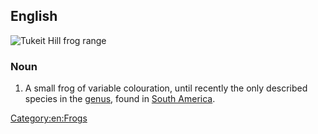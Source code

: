 ==English==
{{rfi|en}}
[[File:Allophryne ruthveni range.PNG|thumb|'''Tukeit Hill frog''' range]]
{{wikipedia}}

===Noun===
{{en-noun|head=[[Tukeit Hill]] [[frog]]}}

# A small frog of variable colouration, until recently the only described species in the {{taxlink|Allophryne|genus|noshow=1}} [[genus]], found in [[South America]].

[[Category:en:Frogs]]